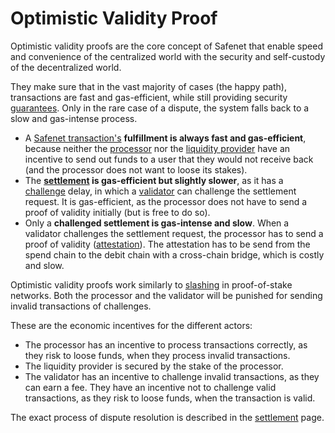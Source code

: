 # Optimistic Validity Proof

Optimistic validity proofs are the core concept of Safenet that enable speed and convenience of the centralized world with the security and self-custody of the decentralized world.

They make sure that in the vast majority of cases (the happy path), transactions are fast and gas-efficient, while still providing security [guarantees](./protocol/guarantee.mdx). 
Only in the rare case of a dispute, the system falls back to a slow and gas-intense process.

* A [Safenet transaction's](./safenet-transaction.mdx) **fulfillment is always fast and gas-efficient**, because neither the [processor](./core-components/processor.mdx) nor the [liquidity provider](./core-components/liquidity-provider.mdx) have an incentive to send out funds to a user that they would not receive back (and the processor does not want to loose its stakes).
* The **[settlement](./concepts/settlement.mdx) is gas-efficient but slightly slower**, as it has a [challenge](./concepts/challenge.mdx) delay, in which a [validator](./core-components/validator.mdx) can challenge the settlement request. 
It is gas-efficient, as the processor does not have to send a proof of validity initially (but is free to do so).
* Only a **challenged settlement is gas-intense and slow**. When a validator challenges the settlement request, the processor has to send a proof of validity ([attestation](../concepts/attestation.mdx)). 
The attestation has to be send from the spend chain to the debit chain with a cross-chain bridge, which is costly and slow.

Optimistic validity proofs work similarly to [slashing](https://ethereum.org/en/developers/docs/consensus-mechanisms/pos/rewards-and-penalties/#slashing) in proof-of-stake networks.
Both the processor and the validator will be punished for sending invalid transactions of challenges.

These are the economic incentives for the different actors:

* The processor has an incentive to process transactions correctly, as they risk to loose funds, when they process invalid transactions. 
* The liquidity provider is secured by the stake of the processor.
* The validator has an incentive to challenge invalid transactions, as they can earn a fee. They have an incentive not to challenge valid transactions, as they risk to loose funds, when the transaction is valid.

The exact process of dispute resolution is described in the [settlement](/safenet/settlement) page.